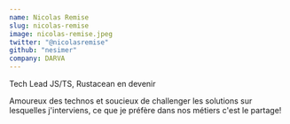 ```yaml
---
name: Nicolas Remise
slug: nicolas-remise
image: nicolas-remise.jpeg
twitter: "@nicolasremise"
github: "nesimer"
company: DARVA
---
```


Tech Lead JS/TS, Rustacean en devenir

Amoureux des technos et soucieux de challenger les solutions sur lesquelles j'interviens, ce que je préfère dans nos métiers c'est le partage!
